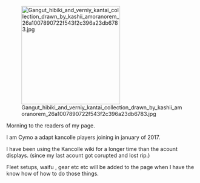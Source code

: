[[File:Gangut_hibiki_and_verniy_kantai_collection_drawn_by_kashii_amoranorem_26a1007890722f543f2c396a23db6783.jpg|thumb|260px]]

Morning to the readers of my page.

I am Cymo a adapt kancolle players joining in january of 2017.

I have been using the Kancolle wiki for a longer time than the acount displays. (since my last acount got corupted and lost rip.)




Fleet setups, waifu , gear etc etc will be added to the page when I have the know how of how to do those things.
